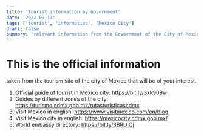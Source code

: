 ```yaml
---
title: 'Tourist information by Government'
date: '2022-09-13'
tags: ['tourist', 'information', 'Mexico City']
draft: false
summary: 'relevant information from the Government of the City of Mexico to promote tourism'
---
```


# This is the official information

taken from the tourism site of the city of Mexico that will be of your interest.

1. Official guide of tourist in Mexico city: https://bit.ly/3xk909w
2. Guides by different zones of the city: https://turismo.cdmx.gob.mx/rutasturisticascdmx
3. Visit Mexico in english: https://www.visitmexico.com/en/blog
4. Visit Mexico city in english: https://mexicocity.cdmx.gob.mx/
5. World embassy directory: https://bit.ly/3BRUIQj
